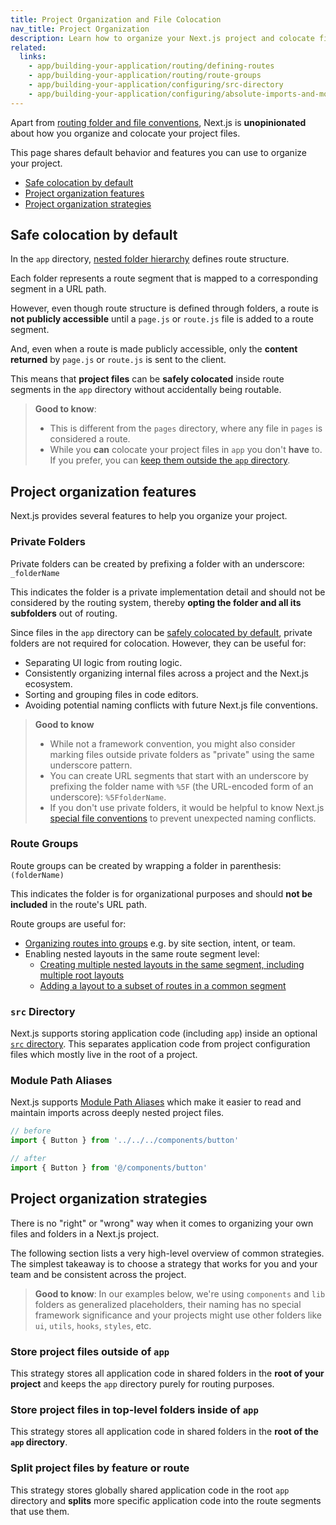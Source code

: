 ```yaml
---
title: Project Organization and File Colocation
nav_title: Project Organization
description: Learn how to organize your Next.js project and colocate files.
related:
  links:
    - app/building-your-application/routing/defining-routes
    - app/building-your-application/routing/route-groups
    - app/building-your-application/configuring/src-directory
    - app/building-your-application/configuring/absolute-imports-and-module-aliases
---
```


Apart from [routing folder and file conventions](/docs/getting-started/project-structure#app-routing-conventions), Next.js is **unopinionated** about how you organize and colocate your project files.

This page shares default behavior and features you can use to organize your project.

- [Safe colocation by default](#safe-colocation-by-default)
- [Project organization features](#project-organization-features)
- [Project organization strategies](#project-organization-strategies)

## Safe colocation by default

In the `app` directory, [nested folder hierarchy](/docs/app/building-your-application/routing#route-segments) defines route structure.

Each folder represents a route segment that is mapped to a corresponding segment in a URL path.

However, even though route structure is defined through folders, a route is **not publicly accessible** until a `page.js` or `route.js` file is added to a route segment.



And, even when a route is made publicly accessible, only the **content returned** by `page.js` or `route.js` is sent to the client.



This means that **project files** can be **safely colocated** inside route segments in the `app` directory without accidentally being routable.


> **Good to know**:
>
> - This is different from the `pages` directory, where any file in `pages` is considered a route.
> - While you **can** colocate your project files in `app` you don't **have** to. If you prefer, you can [keep them outside the `app` directory](#store-project-files-outside-of-app).

## Project organization features

Next.js provides several features to help you organize your project.

### Private Folders

Private folders can be created by prefixing a folder with an underscore: `_folderName`

This indicates the folder is a private implementation detail and should not be considered by the routing system, thereby **opting the folder and all its subfolders** out of routing.


Since files in the `app` directory can be [safely colocated by default](#safe-colocation-by-default), private folders are not required for colocation. However, they can be useful for:

- Separating UI logic from routing logic.
- Consistently organizing internal files across a project and the Next.js ecosystem.
- Sorting and grouping files in code editors.
- Avoiding potential naming conflicts with future Next.js file conventions.

> **Good to know**
>
> - While not a framework convention, you might also consider marking files outside private folders as "private" using the same underscore pattern.
> - You can create URL segments that start with an underscore by prefixing the folder name with `%5F` (the URL-encoded form of an underscore): `%5FfolderName`.
> - If you don't use private folders, it would be helpful to know Next.js [special file conventions](/docs/getting-started/project-structure#routing-files) to prevent unexpected naming conflicts.

### Route Groups

Route groups can be created by wrapping a folder in parenthesis: `(folderName)`

This indicates the folder is for organizational purposes and should **not be included** in the route's URL path.


Route groups are useful for:

- [Organizing routes into groups](/docs/app/building-your-application/routing/route-groups#organize-routes-without-affecting-the-url-path) e.g. by site section, intent, or team.
- Enabling nested layouts in the same route segment level:
  - [Creating multiple nested layouts in the same segment, including multiple root layouts](/docs/app/building-your-application/routing/route-groups#creating-multiple-root-layouts)
  - [Adding a layout to a subset of routes in a common segment](/docs/app/building-your-application/routing/route-groups#opting-specific-segments-into-a-layout)

### `src` Directory

Next.js supports storing application code (including `app`) inside an optional [`src` directory](/docs/app/building-your-application/configuring/src-directory). This separates application code from project configuration files which mostly live in the root of a project.



### Module Path Aliases

Next.js supports [Module Path Aliases](/docs/app/building-your-application/configuring/absolute-imports-and-module-aliases) which make it easier to read and maintain imports across deeply nested project files.

```jsx filename="app/dashboard/settings/analytics/page.js"
// before
import { Button } from '../../../components/button'

// after
import { Button } from '@/components/button'
```

## Project organization strategies

There is no "right" or "wrong" way when it comes to organizing your own files and folders in a Next.js project.

The following section lists a very high-level overview of common strategies. The simplest takeaway is to choose a strategy that works for you and your team and be consistent across the project.

> **Good to know**: In our examples below, we're using `components` and `lib` folders as generalized placeholders, their naming has no special framework significance and your projects might use other folders like `ui`, `utils`, `hooks`, `styles`, etc.

### Store project files outside of `app`

This strategy stores all application code in shared folders in the **root of your project** and keeps the `app` directory purely for routing purposes.



### Store project files in top-level folders inside of `app`

This strategy stores all application code in shared folders in the **root of the `app` directory**.



### Split project files by feature or route

This strategy stores globally shared application code in the root `app` directory and **splits** more specific application code into the route segments that use them.

